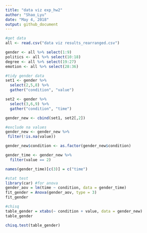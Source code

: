 ```yaml
---
title: "data viz exp_hw2"
author: "Shao_Lyu"
date: "May 4, 2018"
output: github_document
---
```


```r
#get data
all <- read.csv("data viz results_rearranged.csv")

gender <- all %>% select(1:9)
politics <- all %>% select(10:18)
degree <- all %>% select(19:27)
emotion <- all %>% select(28:36)

```

```r
#tidy gender data
set1 <- gender %>% 
  select(2,5,8) %>%
  gather("condition", "value")

set2 <- gender %>% 
  select(3,6,9) %>%
  gather("condition", "time")

gender_new <- cbind(set1, set2[,2])

#exclude na values
gender_new <- gender_new %>%
 filter(!is.na(value))

gender_new$condition <- as.factor(gender_new$condition)

gender_time <- gender_new %>% 
  filter(value == 2)

names(gender_time)[c(3)] = c("time")

#stat test
library(car) #for anova
gender_aov = lm(time ~ condition, data = gender_time)
fit_gender = Anova(gender_aov, type = 3)
fit_gender

#chisq
table_gender = xtabs(~ condition + value, data = gender_new)
table_gender

chisq.test(table_gender)

```

```r

```

```r

```

